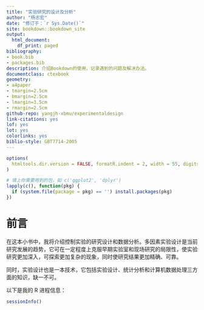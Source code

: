 ```yaml
---
title: "实验研究的设计及分析"
author: "杨志宏"
date: "修订于：`r Sys.Date()`"
site: bookdown::bookdown_site
output:
  html_document:
    df_print: paged
bibliography:
- book.bib
- packages.bib
description: 介绍Bookdown的使用，记录遇到的问题及解决办法。
documentclass: ctexbook
geometry:
- a4paper
- tmargin=2.5cm
- bmargin=2.5cm
- lmargin=3.5cm
- rmargin=2.5cm
github-repo: yangjh-xbmu/experimentaldesign
link-citations: yes
lof: yes
lot: yes
colorlinks: yes
biblio-style: GBT7714-2005
---
```


```r
options(
  htmltools.dir.version = FALSE, formatR.indent = 2, width = 55, digits = 4
)

# 填上你需要用到的包，如 c('ggplot2', 'dplyr')
lapply(c(), function(pkg) {
  if (system.file(package = pkg) == '') install.packages(pkg)
})
```

# 前言 {-}

在这本小书中，我将介绍控制实验的研究设计和数据分析。多因素实验设计是当前研究发展的趋势，它可在一定程度上克服早期实验室和现场研究的局限性，使实验研究更加深入，可探索更加复杂的现象，同时使研究结果更加精确、可靠。

同时，实验设计也是一本技术，它包括实验设计、统计分析和计算机数据处理三方面的知识，缺一不可。

以下是我的 R 进程信息：

```r
sessionInfo()
```
